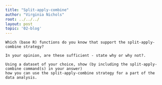 ```yaml
---
title: "Split-apply-combine"
author: "Virginia Nichols"
root: ../../../
layout: post
topic: '02-blog'
---
```



    Which (base R) functions do you know that support the split-apply-combine strategy? 
    
    In your opinion, are these sufficient - state why or why not?.
    
    Using a dataset of your choice, show (by including the split-apply-combine command(s) in your answer) 
    how you can use the split-apply-combine strategy for a part of the data analysis.
